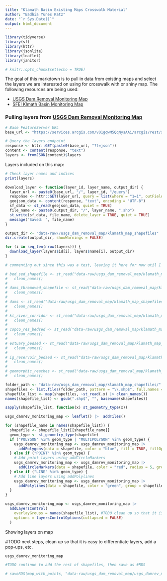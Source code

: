 ```yaml
---
title: "Klamath Basin Existing Maps Crosswalk Material"
author: "Badhia Yunes Katz"
date: "`r Sys.Date()`"
output: html_document
---
```


```r
library(tidyverse)
library(sf)
library(httr)
library(jsonlite)
library(leaflet)
library(janitor)

# knitr::opts_chunk$set(echo = TRUE)
```

The goal of this markdown is to pull in data from existing maps and select the layers we are interested on using for crosswalk with or shiny map. The following resources are being used:

  * [USGS Dam Removal Monitoring Map](https://www.arcgis.com/apps/mapviewer/index.html?webmap=646c4ea7f4224845bd4c3c5a4f2f3e4e) 
  * [SFEI Klmath Basin Monitoring Map](https://sfei.maps.arcgis.com/apps/MapSeries/index.html?appid=9b10920b676b4dfebce14f8c4ea70c4d&entry=1)



### Pulling layers from [USGS Dam Removal Monitoring Map](https://www.arcgis.com/apps/mapviewer/index.html?webmap=646c4ea7f4224845bd4c3c5a4f2f3e4e) 

```r
# Base FeatureServer URL
base_url <- "https://services.arcgis.com/v01gqwM5QqNysAAi/arcgis/rest/services/Klamath_Web_Map/FeatureServer"

# Query the layers endpoint
response <- httr::GET(paste0(base_url, "?f=json"))
content <- content(response, "text")
layers <- fromJSON(content)$layers
```

Layers included on this map:

```r
# Check layer names and indices
print(layers)
```

```r
download_layer <- function(layer_id, layer_name, output_dir) {
  layer_url <- paste0(base_url, "/", layer_id, "/query")
  response <- httr::GET(layer_url, query = list(where = "1=1", outFields = "*", f = "geojson"))
  geojson_data <- content(response, "text", encoding = "UTF-8")
  sf_data <- st_read(geojson_data, quiet = TRUE)
  file_name <- paste0(output_dir, "/", layer_name, ".shp")
  st_write(sf_data, file_name, delete_layer = TRUE, quiet = TRUE)
  message("Saved: ", file_name)
}

output_dir <- "data-raw//usgs_dam_removal_map/klamath_map_shapefiles"
dir.create(output_dir, showWarnings = FALSE)

for (i in seq_len(nrow(layers))) {
  download_layer(layers$id[i], layers$name[i], output_dir)
}
```


```r
# commenting out since this was a test, leaving it here for now util I make sure that everything works as expected on function below and map is succesully added to Shiny

# bed_sed_shapefile <- st_read("data-raw/usgs_dam_removal_map/klamath_map_shapefiles/USGS_IronGate_Reservoir.shp") |> 
#   clean_names() 
# 
# dams_tbremoved_shapefile <- st_read("data-raw/usgs_dam_removal_map/klamath_map_shapefiles/Dams_to_be_removed.shp") |> 
#   clean_names()
# 
# dams <- st_read("data-raw/usgs_dam_removal_map/klamath_map_shapefiles/Dams.shp") |> 
#   clean_names()
# 
# kl_river_corridor <- st_read("data-raw/usgs_dam_removal_map/klamath_map_shapefiles/Klamath_River_Corridor.shp") |> 
#   clean_names()
# 
# copco_res_bedsed <- st_read("data-raw/usgs_dam_removal_map/klamath_map_shapefiles/USGS_Copco_Reservoir_bed_sediment_cores.shp") |> 
#   clean_names()
# 
# estuary_bedsed <- st_read("data-raw/usgs_dam_removal_map/klamath_map_shapefiles/USGS_Estuary_bed_sediment_samples.shp") |> 
#   clean_names()
# 
# ig_reservoir_bedsed <- st_read("data-raw/usgs_dam_removal_map/klamath_map_shapefiles/USGS_IronGate_Reservoir.shp") |> 
#   clean_names()
# 
# geomorphic_reaches <- st_read("data-raw/usgs_dam_removal_map/klamath_map_shapefiles/USGS_Mainstem_Geomorphic_Reaches.shp") |> 
#   clean_names()
```


```r
folder_path <- "data-raw/usgs_dam_removal_map/klamath_map_shapefiles/"
shapefiles <- list.files(folder_path, pattern = "\\.shp$", full.names = TRUE)
shapefile_list <- map(shapefiles, ~st_read(.x) |> clean_names())
names(shapefile_list) <- gsub(".shp$", "", basename(shapefiles))  

sapply(shapefile_list, function(x) st_geometry_type(x))

usgs_damrev_monitoring_map <- leaflet() |>  addTiles() 

for (shapefile_name in names(shapefile_list)) {
  shapefile <- shapefile_list[[shapefile_name]]
  geom_type <- st_geometry_type(shapefile)
  if ("POLYGON" %in% geom_type | "MULTIPOLYGON" %in% geom_type) {
    usgs_damrev_monitoring_map <- usgs_damrev_monitoring_map |> 
      addPolygons(data = shapefile, color = "blue", fill = TRUE, fillOpacity = 0.5, group = shapefile_name)
  } else if ("POINT" %in% geom_type) {
    # Add point layers using addCircleMarkers
    usgs_damrev_monitoring_map <- usgs_damrev_monitoring_map |> 
      addCircleMarkers(data = shapefile, color = "red", radius = 5, group = shapefile_name)
  } else if ("LINE" %in% geom_type) {
    # Add line layers using addPolylines
    usgs_damrev_monitoring_map <- usgs_damrev_monitoring_map |> 
      addPolylines(data = shapefile, color = "green", group = shapefile_name)
  }
}

usgs_damrev_monitoring_map <- usgs_damrev_monitoring_map |> 
  addLayersControl(
    overlayGroups = names(shapefile_list), #TODO clean up so that it is easy to differentiate layers, add a pop-ups, etc
    options = layersControlOptions(collapsed = FALSE)
  )
```

Showing layers on map

#TODO next steps, clean up so that it is easy to differentiate layers, add a pop-ups, etc. 

```r
usgs_damrev_monitoring_map

#TODO continue to add the rest of shapefiles, then save as #RDS

# saveRDS(map_with_points, "data-raw/usgs_dam_removal_map/usgs_damrev_monitoring_map.RDS")

```

